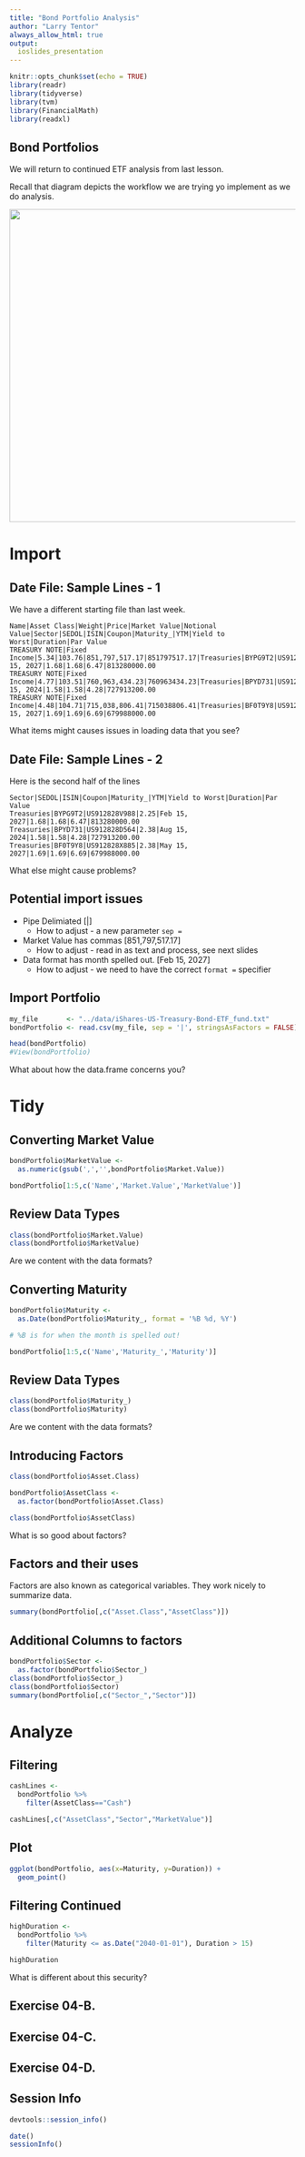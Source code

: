 ```yaml
---
title: "Bond Portfolio Analysis"
author: "Larry Tentor"
always_allow_html: true
output:
  ioslides_presentation
---
```


```r
knitr::opts_chunk$set(echo = TRUE)
library(readr)
library(tidyverse)
library(tvm)
library(FinancialMath)
library(readxl)
```


## Bond Portfolios

We will return to continued ETF analysis from last lesson.  

Recall that diagram depicts the workflow we are trying yo implement as we do analysis.

![](../image/data-science.png){width=550px}

# Import

## Date File: Sample Lines - 1

We have a different starting file than last week.

~~~
Name|Asset Class|Weight|Price|Market Value|Notional Value|Sector|SEDOL|ISIN|Coupon|Maturity_|YTM|Yield to Worst|Duration|Par Value
TREASURY NOTE|Fixed Income|5.34|103.76|851,797,517.17|851797517.17|Treasuries|BYPG9T2|US912828V988|2.25|Feb 15, 2027|1.68|1.68|6.47|813280000.00
TREASURY NOTE|Fixed Income|4.77|103.51|760,963,434.23|760963434.23|Treasuries|BPYD731|US912828D564|2.38|Aug 15, 2024|1.58|1.58|4.28|727913200.00
TREASURY NOTE|Fixed Income|4.48|104.71|715,038,806.41|715038806.41|Treasuries|BF0T9Y8|US912828X885|2.38|May 15, 2027|1.69|1.69|6.69|679988000.00
~~~

What items might causes issues in loading data that you see?

## Date File: Sample Lines - 2

Here is the second half of the lines

~~~
Sector|SEDOL|ISIN|Coupon|Maturity_|YTM|Yield to Worst|Duration|Par Value
Treasuries|BYPG9T2|US912828V988|2.25|Feb 15, 2027|1.68|1.68|6.47|813280000.00
Treasuries|BPYD731|US912828D564|2.38|Aug 15, 2024|1.58|1.58|4.28|727913200.00
Treasuries|BF0T9Y8|US912828X885|2.38|May 15, 2027|1.69|1.69|6.69|679988000.00
~~~

What else might cause problems?

## Potential import issues

- Pipe Delimiated [|]
    - How to adjust - a new parameter `sep =`
- Market Value has commas [851,797,517.17]
    - How to adjust - read in as text and process, see next slides
- Data format has month spelled out. [Feb 15, 2027]
    - How to adjust - we need to have the correct `format =` specifier

## Import Portfolio

```r
my_file       <- "../data/iShares-US-Treasury-Bond-ETF_fund.txt"
bondPortfolio <- read.csv(my_file, sep = '|', stringsAsFactors = FALSE)

head(bondPortfolio)
#View(bondPortfolio)
```

What about how the data.frame concerns you?

# Tidy 

## Converting Market Value

```r
bondPortfolio$MarketValue <- 
  as.numeric(gsub(',','',bondPortfolio$Market.Value))

bondPortfolio[1:5,c('Name','Market.Value','MarketValue')]
```
## Review Data Types

```r

class(bondPortfolio$Market.Value)
class(bondPortfolio$MarketValue)
```

Are we content with the data formats?


## Converting Maturity

```r
bondPortfolio$Maturity <- 
  as.Date(bondPortfolio$Maturity_, format = '%B %d, %Y')

# %B is for when the month is spelled out!

bondPortfolio[1:5,c('Name','Maturity_','Maturity')]
```

## Review Data Types

```r

class(bondPortfolio$Maturity_)
class(bondPortfolio$Maturity)
```

Are we content with the data formats?

## Introducing Factors

```r
class(bondPortfolio$Asset.Class)

bondPortfolio$AssetClass <-
  as.factor(bondPortfolio$Asset.Class)

class(bondPortfolio$AssetClass)
```

What is so good about factors? 

## Factors and their uses

Factors are also known as categorical variables.  They work nicely to summarize data.

```r
summary(bondPortfolio[,c("Asset.Class","AssetClass")])
```

## Additional Columns to factors {.smaller}

```r
bondPortfolio$Sector <-
  as.factor(bondPortfolio$Sector_)
class(bondPortfolio$Sector_)
class(bondPortfolio$Sector)
summary(bondPortfolio[,c("Sector_","Sector")])
```

# Analyze

## Filtering

```r
cashLines <- 
  bondPortfolio %>%
    filter(AssetClass=="Cash")

cashLines[,c("AssetClass","Sector","MarketValue")]
```

## Plot {.smaller}

```r

ggplot(bondPortfolio, aes(x=Maturity, y=Duration)) +
  geom_point()

```

## Filtering Continued

```r
highDuration <- 
  bondPortfolio %>%
    filter(Maturity <= as.Date("2040-01-01"), Duration > 15)

highDuration
```
What is different about this security?


## Exercise 04-B.


## Exercise 04-C.


## Exercise 04-D.


## Session Info

```r
devtools::session_info()
```

```r
date()
sessionInfo()
```



